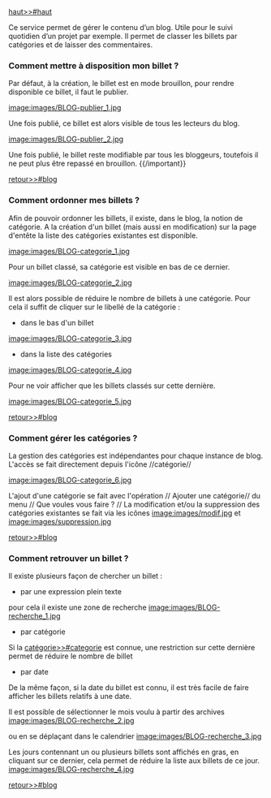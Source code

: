 ﻿[[haut>>#haut]]

{{anchor id=blog /}}

Ce service permet de gérer le contenu d’un blog. Utile pour le suivi quotidien d’un projet par exemple. Il permet de classer les billets par catégories et de laisser des commentaires.

=== Comment mettre à disposition mon billet ? ===

Par défaut, à la création, le billet est en mode brouillon, pour rendre disponible ce billet, il faut le publier.

[[image:images/BLOG-publier_1.jpg]]

Une fois publié, ce billet est alors visible de tous les lecteurs du blog.

[[image:images/BLOG-publier_2.jpg]]

{{important}}
Une fois publié, le billet reste modifiable par tous les bloggeurs, toutefois il ne peut plus être repassé en brouillon.
{{/important}}

[[retour>>#blog]]

{{anchor id=categorie /}}
=== Comment ordonner mes billets ? ===

Afin de pouvoir ordonner les billets, il existe, dans le blog, la notion de catégorie.
A la création d'un billet (mais aussi en modification) sur la page d'entête la liste des catégories existantes est disponible.

[[image:images/BLOG-categorie_1.jpg]]

Pour un billet classé, sa catégorie est visible en bas de ce dernier.

[[image:images/BLOG-categorie_2.jpg]]

Il est alors possible de réduire le nombre de billets à une catégorie. Pour cela il suffit de cliquer sur le libellé de la catégorie :
* dans le bas d'un billet
[[image:images/BLOG-categorie_3.jpg]]
* dans la liste des catégories
[[image:images/BLOG-categorie_4.jpg]]

Pour ne voir afficher que les billets classés sur cette dernière.

[[image:images/BLOG-categorie_5.jpg]]

[[retour>>#blog]]

=== Comment gérer les catégories ? ===

La gestion des catégories est indépendantes pour chaque instance de blog.
L'accès se fait directement depuis l'icône //catégorie//

[[image:images/BLOG-categorie_6.jpg]]

L'ajout d'une catégorie se fait avec l'opération // Ajouter une catégorie//  du menu // Que voules vous faire ? //
La modification et/ou la suppression des catégories existantes se fait via les icônes [[image:images/modif.jpg]] et [[image:images/suppression.jpg]]

[[retour>>#blog]]

=== Comment retrouver un billet ? ===

Il existe plusieurs façon de chercher un billet :
* par une expression plein texte

pour cela il existe une zone de recherche [[image:images/BLOG-recherche_1.jpg]]
* par catégorie

Si la [[catégorie>>#categorie]] est connue, une restriction sur cette dernière permet de réduire le nombre de billet 
* par date

De la même façon, si la date du billet est connu, il est très facile de faire afficher les billets relatifs à une date.

Il est possible de sélectionner le mois voulu à partir des archives
[[image:images/BLOG-recherche_2.jpg]]

ou en se déplaçant dans le calendrier
[[image:images/BLOG-recherche_3.jpg]]

Les jours contennant un ou plusieurs billets sont affichés en gras, en cliquant sur ce dernier, cela permet de réduire la liste aux billets de ce jour.
[[image:images/BLOG-recherche_4.jpg]]

[[retour>>#blog]]